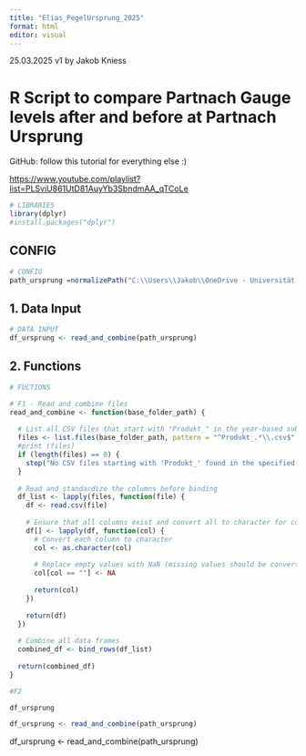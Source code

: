 ```yaml
---
title: "Elias_PegelUrsprung_2025"
format: html
editor: visual
---
```


25.03.2025 v1 by Jakob Kniess

# R Script to compare Partnach Gauge levels after and before at Partnach Ursprung

GitHub: follow this tutorial for everything else :)

<https://www.youtube.com/playlist?list=PLSviU861UtD81AuyYb3SbndmAA_qTCoLe>

```r
# LIBRARIES
library(dplyr)
#install.packages("dplyr")
```

## CONFIG

```r
# CONFIG
path_ursprung =normalizePath("C:\\Users\\Jakob\\OneDrive - Universität Augsburg\\Job Uni\\G-MONARCH\\ONGOING\\Elias_PegelOffset_2025\\R_Projekt\\R_Project\\Daten\\Datensatz_Partnach_v1\\Partnach_Ursprung\\Abflüsse_nach_Jahren")

```

## 1. Data Input

```r
# DATA INPUT
df_ursprung <- read_and_combine(path_ursprung)
```

## 2. Functions

```r
# FUCTIONS

# F1 - Read and combine files
read_and_combine <- function(base_folder_path) {
  
  # List all CSV files that start with "Produkt_" in the year-based subfolders
  files <- list.files(base_folder_path, pattern = "^Produkt_.*\\.csv$", full.names = TRUE, recursive = TRUE)
  #print (files)
  if (length(files) == 0) {
    stop("No CSV files starting with 'Produkt_' found in the specified folder or its subfolders.")
  }
  
  # Read and standardize the columns before binding
  df_list <- lapply(files, function(file) {
    df <- read.csv(file)
    
    # Ensure that all columns exist and convert all to character for consistency
    df[] <- lapply(df, function(col) {
      # Convert each column to character
      col <- as.character(col)
      
      # Replace empty values with NaN (missing values should be converted to NaN)
      col[col == ""] <- NA
      
      return(col)
    })
    
    return(df)
  })
  
  # Combine all data frames
  combined_df <- bind_rows(df_list)
  
  return(combined_df)
}

#F2
```

```r

df_ursprung

```

```r
df_ursprung <- read_and_combine(path_ursprung)
```

df_ursprung \<- read_and_combine(path_ursprung)
